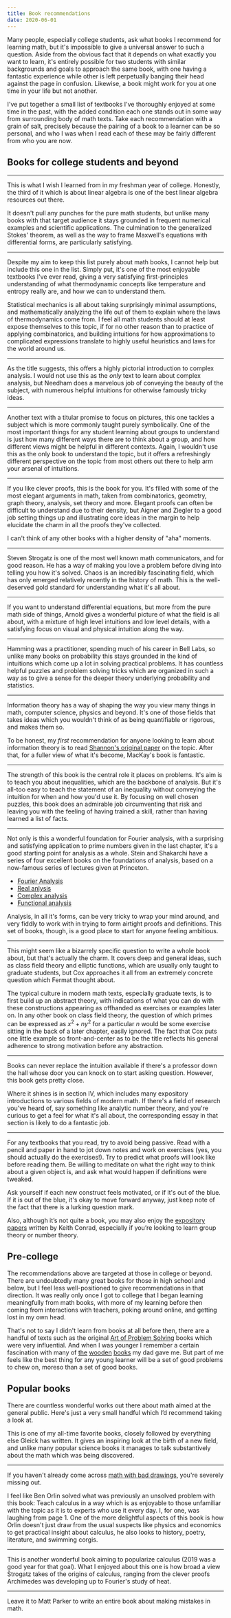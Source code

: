 ```yaml
---
title: Book recommendations
date: 2020-06-01
---
```


Many people, especially college students, ask what books I recommend for learning math, but it's impossible to give a universal answer to such a question. Aside from the obvious fact that it depends on what exactly you want to learn, it's entirely possible for two students with similar backgrounds and goals to approach the same book, with one having a fantastic experience while other is left perpetually banging their head against the page in confusion. Likewise, a book might work for you at one time in your life but not another.

I've put together a small list of textbooks I've thoroughly enjoyed at some time in the past, with the added condition each one stands out in some way from surrounding body of math texts. Take each recommendation with a grain of salt, precisely because the pairing of a book to a learner can be so personal, and who I was when I read each of these may be fairly different from who you are now.


## Books for college students and beyond

---

<Book
  title="Vector Calculus, Linear Algebra, and Differential Forms: A Unified Approach"
  author="John Hubbard and Barbara Burke Hubbard"
  image="https://ws-na.amazon-adsystem.com/widgets/q?_encoding=UTF8&ASIN=0971576688&Format=_SL250_&ID=AsinImage&MarketPlace=US&ServiceVersion=20070822&WS=1&tag=3b1b04-20&language=en_US"
  url="https://amzn.to/3AkLNU7"
/>

This is what I wish I learned from in my freshman year of college. Honestly, the third of it which is about linear algebra is one of the best linear algebra resources out there.

It doesn't pull any punches for the pure math students, but unlike many books with that target audience it stays grounded in frequent numerical examples and scientific applications. The culmination to the generalized Stokes' theorem, as well as the way to frame Maxwell's equations with differential forms, are particularly satisfying.

---

<Book
  title="An Introduction to Thermal Physics"
  author="Daniel Schroeder"
  image="https://ws-na.amazon-adsystem.com/widgets/q?_encoding=UTF8&ASIN=0201380277&Format=_SL250_&ID=AsinImage&MarketPlace=US&ServiceVersion=20070822&WS=1&tag=3b1b04-20&language=en_US"
  url="https://www.amazon.com/Introduction-Thermal-Physics-Daniel-Schroeder/dp/0201380277/ref=as_li_ss_il?dchild=1&keywords=thermal+physics&qid=1600278073&s=books&sr=1-2&linkCode=li3&tag=3b1b04-20&linkId=3ffbf07a5e3f5b3544d1d4eb19f22b7d&language=en_US"
/>

Despite my aim to keep this list purely about math books, I cannot help but include this one in the list. Simply put, it's one of the most enjoyable textbooks I've ever read, giving a very satisfying first-principles understanding of what thermodynamic concepts like temperature and entropy really are, and how we can to understand them.

Statistical mechanics is all about taking surprisingly minimal assumptions, and mathematically analyzing the life out of them to explain where the laws of thermodynamics come from. I feel all math students should at least expose themselves to this topic, if for no other reason than to practice of applying combinatorics, and building intuitions for how approximations to complicated expressions translate to highly useful heuristics and laws for the world around us.

---

<Book
  title="Visual Complex Analysis"
  auothors="Tristan Needham"
  image="https://ws-na.amazon-adsystem.com/widgets/q?_encoding=UTF8&ASIN=0198534469&Format=_SL250_&ID=AsinImage&MarketPlace=US&ServiceVersion=20070822&WS=1&tag=3b1b04-20&language=en_US"
  url="https://amzn.to/3jgBs4B"
/>

As the title suggests, this offers a highly pictorial introduction to complex analysis. I would not use this as the _only_ text to learn about complex analysis, but Needham does a marvelous job of conveying the beauty of the subject, with numerous helpful intuitions for otherwise famously tricky ideas.

---

<Book
  title="Visual Group Theory"
  author="Nathan Carter"
  image="https://ws-na.amazon-adsystem.com/widgets/q?_encoding=UTF8&ASIN=088385757X&Format=_SL250_&ID=AsinImage&MarketPlace=US&ServiceVersion=20070822&WS=1&tag=3b1b04-20&language=en_US"
  url="https://amzn.to/3AbxXTT"
/>

Another text with a titular promise to focus on pictures, this one tackles a subject which is more commonly taught purely symbolically. One of the most important things for any student learning about groups to understand is just how many different ways there are to think about a group, and how different views might be helpful in different contexts. Again, I wouldn't use this as the only book to understand the topic, but it offers a refreshingly different perspective on the topic from most others out there to help arm your arsenal of intuitions.

---

<Book
  title="Proofs from the book"
  author="Martin Aigner and Günter Ziegler"
  image="https://ws-na.amazon-adsystem.com/widgets/q?_encoding=UTF8&ASIN=3662572648&Format=_SL250_&ID=AsinImage&MarketPlace=US&ServiceVersion=20070822&WS=1&tag=3b1b04-20&language=en_US"
  url="https://amzn.to/2Vw1vwb"
/>

If you like clever proofs, this is the book for you. It's filled with some of the most elegant arguments in math, taken from combinatorics, geometry, graph theory, analysis, set theory and more. Elegant proofs can often be difficult to understand due to their density, but Aigner and Ziegler to a good job setting things up and illustrating core ideas in the margin to help elucidate the charm in all the proofs they've collected.

I can't think of any other books with a higher density of "aha" moments.

---

<Book
  title="Nonlinear Dynamics and Chaos"
  author="Steven Strogatz"
  image="https://ws-na.amazon-adsystem.com/widgets/q?_encoding=UTF8&ASIN=0813349109&Format=_SL250_&ID=AsinImage&MarketPlace=US&ServiceVersion=20070822&WS=1&tag=3b1b04-20&language=en_US"
  url="https://amzn.to/2Vixu3n"
/>

Steven Strogatz is one of the most well known math communicators, and for good reason. He has a way of making you love a problem before diving into telling you how it's solved. Chaos is an incredibly fascinating field, which has only emerged relatively recently in the history of math. This is the well-deserved gold standard for understanding what it's all about.

---

<Book
  title="Ordinary Differential Equations"
  author="Vladimir Arnold"
  image="https://ws-na.amazon-adsystem.com/widgets/q?_encoding=UTF8&ASIN=B0046I9D6E&Format=_SL250_&ID=AsinImage&MarketPlace=US&ServiceVersion=20070822&WS=1&tag=3b1b04-20&language=en_US"
  url="https://amzn.to/2Vbc1cJ"
/>

If you want to understand differential equations, but more from the pure math side of things, Arnold gives a wonderful picture of what the field is all about, with a mixture of high level intuitions and low level details, with a satisfying focus on visual and physical intuition along the way.

---

<Book
  title="The Art Of Probability"
  author="Richard Hamming"
  image="https://ws-na.amazon-adsystem.com/widgets/q?_encoding=UTF8&ASIN=0201406861&Format=_SL250_&ID=AsinImage&MarketPlace=US&ServiceVersion=20070822&WS=1&tag=3b1b04-20&language=en_US"
  url="https://amzn.to/3lr7qxC"
/>

Hamming was a practitioner, spending much of his career in Bell Labs, so unlike many books on probability this stays grounded in the kind of intuitions which come up a lot in solving practical problems. It has countless helpful puzzles and problem solving tricks which are organized in such a way as to give a sense for the deeper theory underlying probability and statistics.

---

<Book
  title="Information Theory, Inference and Learning Algorithms"
  author="David MacKay"
  image="https://ws-na.amazon-adsystem.com/widgets/q?_encoding=UTF8&ASIN=0521642981&Format=_SL250_&ID=AsinImage&MarketPlace=US&ServiceVersion=20070822&WS=1&tag=3b1b04-20&language=en_US"
  url="https://amzn.to/3je4OjY"
/>

Information theory has a way of shaping the way you view many things in math, computer science, physics and beyond. It's one of those fields that takes ideas which you wouldn't think of as being quantifiable or rigorous, and makes them so.

To be honest, my _first_ recommendation for anyone looking to learn about information theory is to read [Shannon's original paper](https://people.math.harvard.edu/~ctm/home/text/others/shannon/entropy/entropy.pdf) on the topic. After that, for a fuller view of what it's become, MacKay's book is fantastic.

---

<Book
  title="The Cauchy-Schwarz Master Class"
  author="J. Michael Steele"
  image="https://ws-na.amazon-adsystem.com/widgets/q?_encoding=UTF8&ASIN=052154677X&Format=_SL250_&ID=AsinImage&MarketPlace=US&ServiceVersion=20070822&WS=1&tag=3b1b04-20&language=en_US"
  url="https://amzn.to/37hfVD5"
/>

The strength of this book is the central role it places on problems. It's aim is to teach you about inequalities, which are the backbone of analysis. But it's all-too easy to teach the statement of an inequality without conveying the intuition for when and how you'd use it. By focusing on well chosen puzzles, this book does an admirable job circumventing that risk and leaving you with the feeling of having trained a skill, rather than having learned a list of facts.

---

<Book
  title="Fourier Analysis: An Introduction"
  author="Elias Stein and Rami Shakarchi"
  image="https://ws-na.amazon-adsystem.com/widgets/q?_encoding=UTF8&ASIN=B003V4BQ46&Format=_SL250_&ID=AsinImage&MarketPlace=US&ServiceVersion=20070822&WS=1&tag=3b1b04-20&language=en_US"
  url="https://amzn.to/2WIv0vo"
/>

Not only is this a wonderful foundation for Fourier analysis, with a surprising and satisfying application to prime numbers given in the last chapter, it's a good starting point for analysis as a whole. Stein and Shakarchi have a series of four excellent books on the foundations of analysis, based on a now-famous series of lectures given at Princeton.

 - [Fourier Analysis](https://amzn.to/2WIv0vo)
 - [Real anlysis](https://amzn.to/3fKQlLF)
 - [Complex analysis](https://amzn.to/37kzg6m)
 - [Functional analysis](https://amzn.to/2Vvfq5W)

Analysis, in all it's forms, can be very tricky to wrap your mind around, and very fiddly to work with in trying to form airtight proofs and definitions. This set of books, though, is a good place to start for anyone feeling ambitious.

---

<Book
  title="Primes of the Form x^2 + n y^2"
  author="David A. Cox"
  image="https://ws-na.amazon-adsystem.com/widgets/q?_encoding=UTF8&ASIN=1118390180&Format=_SL250_&ID=AsinImage&MarketPlace=US&ServiceVersion=20070822&WS=1&tag=3b1b04-20&language=en_US"
  url="https://amzn.to/3Caxsez"
/>

This might seem like a bizarrely specific question to write a whole book about, but that's actually the charm. It covers deep and general ideas, such as class field theory and elliptic functions, which are usually only taught to graduate students, but Cox approaches it all from an extremely concrete question which Fermat thought about.

The typical culture in modern math texts, especially graduate texts, is to first build up an abstract theory, with indications of what you can do with these constructions appearing as offhanded as exercises or examples later on. In any other book on class field theory, the question of which primes can be expressed as $x^2 + n y^2$ for a particular $n$ would be some exercise sitting in the back of a later chapter, easily ignored. The fact that Cox puts one little example so front-and-center as to be the title reflects his general adherence to strong motivation before any abstraction.

---

<Book
  title="The Princeton Companion to Mathematics"
  author="Timothy Gowers (and many, many others)"
  image="https://ws-na.amazon-adsystem.com/widgets/q?_encoding=UTF8&ASIN=0691118809&Format=_SL250_&ID=AsinImage&MarketPlace=US&ServiceVersion=20070822&WS=1&tag=3b1b04-20&language=en_US"
  url="https://amzn.to/2WR4foN"
/>

Books can never replace the intuition available if there's a professor down the hall whose door you can knock on to start asking question. However, this book gets pretty close.

Where it shines is in section IV, which includes many expository introductions to various fields of modern math. If there's a field of research you've heard of, say something like analytic number theory, and you're curious to get a feel for what it's all about, the corresponding essay in that section is likely to do a fantastic job.

---

For any textbooks that you read, try to avoid being passive. Read with a pencil and paper in hand to jot down notes and work on exercises (yes, you should actually do the exercises!). Try to predict what proofs will look like before reading them. Be willing to meditate on what the right way to think about a given object is, and ask what would happen if definitions were tweaked.

Ask yourself if each new construct feels motivated, or if it's out of the blue. If it is out of the blue, it's okay to move forward anyway, just keep note of the fact that there is a lurking question mark.

Also, although it’s not quite a book, you may also enjoy the [expository papers](https://www.math.uconn.edu/~kconrad/blurbs/) written by Keith Conrad, especially if you’re looking to learn group theory or number theory.

## Pre-college

The recommendations above are targeted at those in college or beyond. There are undoubtedly many great books for those in high school and below, but I feel less well-positioned to give recommendations in that direction. It was really only once I got to college that I began learning meaningfully from math books, with more of my learning before then coming from interactions with teachers, poking around online, and getting lost in my own head.

That's not to say I didn't learn from books at all before then, there are a handful of texts such as the original [Art of Problem Solving](https://amzn.to/3xrv5QJ) books which were very influential. And when I was younger I remember a certain fascination with many of [the](https://amzn.to/3yu1UOE) [wooden](https://amzn.to/3lu82Tm) [books](https://amzn.to/3luq33M) my dad gave me. But part of me feels like the best thing for any young learner will be a set of good problems to chew on, moreso than a set of good books.


## Popular books

There are countless wonderful works out there about math aimed at the general public. Here's just a very small handful which I’d recommend taking a look at.

<Book
  title="Chaos: Making a New Science"
  author="James Gleick"
  image="https://ws-na.amazon-adsystem.com/widgets/q?_encoding=UTF8&ASIN=0143113453&Format=_SL250_&ID=AsinImage&MarketPlace=US&ServiceVersion=20070822&WS=1&tag=3b1b04-20&language=en_US"
  url="https://amzn.to/3jnG4FW"
/>

This is one of my all-time favorite books, closely followed by everything else Gleick has written. It gives an inspiring look at the birth of a new field, and unlike many popular science books it manages to talk substantively about the math which was being discovered.

---

<Book
  title="Change Is the Only Constant: The Wisdom of Calculus in a Madcap World"
  author=""
  image="https://ws-na.amazon-adsystem.com/widgets/q?_encoding=UTF8&ASIN=0316509086&Format=_SL250_&ID=AsinImage&MarketPlace=US&ServiceVersion=20070822&WS=1&tag=3b1b04-20&language=en_US"
  url="https://amzn.to/3fLOupV"
/>

If you haven't already come across [math with bad drawings](https://mathwithbaddrawings.com/), you're severely missing out.

I feel like Ben Orlin solved what was previously an unsolved problem with this book: Teach calculus in a way which is as enjoyable to those unfamiliar with the topic as it is to experts who use it every day. I, for one, was laughing from page 1. One of the more delightful aspects of this book is how Orlin doesn't just draw from the usual suspects like physics and economics to get practical insight about calculus, he also looks to history, poetry, literature, and swimming corgis.

---

<Book
  title="Infinite Powers: How Calculus Reveals the Secrets of the Universe"
  author=""
  image="https://ws-na.amazon-adsystem.com/widgets/q?_encoding=UTF8&ASIN=0358299284&Format=_SL250_&ID=AsinImage&MarketPlace=US&ServiceVersion=20070822&WS=1&tag=3b1b04-20&language=en_US"
  url="(https://amzn.to/2VcGxmB)"
/>

This is another wonderful book aiming to popularize calculus (2019 was a good year for that goal). What I enjoyed about this one is how broad a view Strogatz takes of the origins of calculus, ranging from the clever proofs Archimedes was developing up to Fourier's study of heat.

---

<Book
  title="Humble Pi: A Comedy of Maths Errors"
  author=""
  image="https://ws-na.amazon-adsystem.com/widgets/q?_encoding=UTF8&ASIN=0141989149&Format=_SL250_&ID=AsinImage&MarketPlace=US&ServiceVersion=20070822&WS=1&tag=3b1b04-20&language=en_US"
  url="https://amzn.to/2VumlMs"
/>

Leave it to Matt Parker to write an entire book about making mistakes in math.
